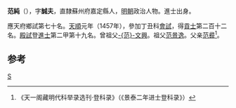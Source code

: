 '''范純'''（{{bd|1426年||？}}），字'''誠夫'''，直隸蘇州府嘉定縣人，[[明朝|明朝]]政治人物。進士出身。

應天府鄉試第七十名。[[天顺_(明朝)|天順]]元年（1457年），參加丁丑科[[會試|會試]]，得[[貢士|貢士]]第二百十二名。[[殿試|殿試]]登[[進士|進士]]第二甲第十九名。曾祖父[[范文興|-{范}-文興]]。祖父[[范景逸|范景逸]]。父亲[[范彛|范彛]]<ref>《天一阁藏明代科举录选刊·登科录》（《景泰二年进士登科录》）</ref>。

==参考==
{{reflist}}
{{明朝人物小作品}}
{{天順元年丁丑科殿試金榜}}
{{DEFAULTSORT:Fan范}}
[[Category:范姓|S]]